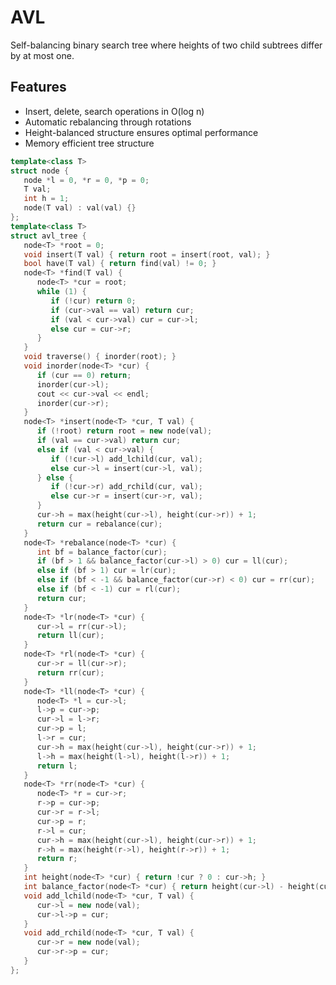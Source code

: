 # AVL

Self-balancing binary search tree where heights of two child subtrees differ by at most one.

## Features
- Insert, delete, search operations in O(log n)
- Automatic rebalancing through rotations
- Height-balanced structure ensures optimal performance
- Memory efficient tree structure

```cpp
template<class T>
struct node {
   node *l = 0, *r = 0, *p = 0;
   T val;
   int h = 1;
   node(T val) : val(val) {}
};
template<class T>
struct avl_tree {
   node<T> *root = 0;
   void insert(T val) { return root = insert(root, val); }
   bool have(T val) { return find(val) != 0; }
   node<T> *find(T val) {
      node<T> *cur = root;
      while (1) {
         if (!cur) return 0;
         if (cur->val == val) return cur;
         if (val < cur->val) cur = cur->l;
         else cur = cur->r;
      }
   }
   void traverse() { inorder(root); }
   void inorder(node<T> *cur) {
      if (cur == 0) return;
      inorder(cur->l);
      cout << cur->val << endl;
      inorder(cur->r);
   }
   node<T> *insert(node<T> *cur, T val) {
      if (!root) return root = new node(val);
      if (val == cur->val) return cur;
      else if (val < cur->val) {
         if (!cur->l) add_lchild(cur, val);
         else cur->l = insert(cur->l, val);
      } else {
         if (!cur->r) add_rchild(cur, val);
         else cur->r = insert(cur->r, val);
      }
      cur->h = max(height(cur->l), height(cur->r)) + 1;
      return cur = rebalance(cur);
   }
   node<T> *rebalance(node<T> *cur) {
      int bf = balance_factor(cur);
      if (bf > 1 && balance_factor(cur->l) > 0) cur = ll(cur);
      else if (bf > 1) cur = lr(cur);
      else if (bf < -1 && balance_factor(cur->r) < 0) cur = rr(cur);
      else if (bf < -1) cur = rl(cur);
      return cur;
   }
   node<T> *lr(node<T> *cur) {
      cur->l = rr(cur->l);
      return ll(cur);
   }
   node<T> *rl(node<T> *cur) {
      cur->r = ll(cur->r);
      return rr(cur);
   }
   node<T> *ll(node<T> *cur) {
      node<T> *l = cur->l;
      l->p = cur->p;
      cur->l = l->r;
      cur->p = l;
      l->r = cur;
      cur->h = max(height(cur->l), height(cur->r)) + 1;
      l->h = max(height(l->l), height(l->r)) + 1;
      return l;
   }
   node<T> *rr(node<T> *cur) {
      node<T> *r = cur->r;
      r->p = cur->p;
      cur->r = r->l;
      cur->p = r;
      r->l = cur;
      cur->h = max(height(cur->l), height(cur->r)) + 1;
      r->h = max(height(r->l), height(r->r)) + 1;
      return r;
   }
   int height(node<T> *cur) { return !cur ? 0 : cur->h; }
   int balance_factor(node<T> *cur) { return height(cur->l) - height(cur->r); }
   void add_lchild(node<T> *cur, T val) {
      cur->l = new node(val);
      cur->l->p = cur;
   }
   void add_rchild(node<T> *cur, T val) {
      cur->r = new node(val);
      cur->r->p = cur;
   }
};
```
